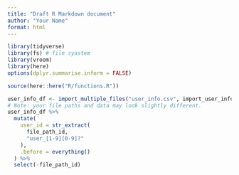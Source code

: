 ```yaml
---
title: "Draft R Markdown document"
author: "Your Name"
format: html
---
```


```r
library(tidyverse)
library(fs) # file syastem
library(vroom)
library(here)
options(dplyr.summarise.inform = FALSE)

source(here::here("R/functions.R"))
```

```r
user_info_df <- import_multiple_files("user_info.csv", import_user_info)
# Note: your file paths and data may look slightly different.
user_info_df %>%
  mutate(
    user_id = str_extract(
      file_path_id,
      "user_[1-9][0-9]?"
    ),
    .before = everything()
  ) %>%
  select(-file_path_id)
```
